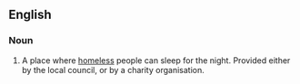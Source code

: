 ==English==

===Noun===
{{en-noun}}

# A place where [[homeless]] people can sleep for the night. Provided either by the local council, or by a charity organisation.